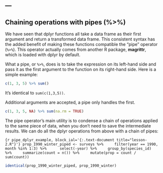 ---
---

## Chaining operations with pipes (%>%)

<aside class="notes" markdown="block">

We have seen that dplyr functions all take a data frame as their first argument and return a transformed data frame. This consistent syntax has the added benefit of making these functions compatible the "pipe" operator (`%>%`). This operator actually comes from another R package, **magrittr**, which is loaded with dplyr by default.

</aside>

What a pipe, or `%>%`, does is to take the expression on its left-hand side and pass it as the first argument to the function on its right-hand side. Here is a simple example:

```r
c(1, 3, 5) %>% sum()
```

It's identical to `sum(c(1,3,5))`.

<!--split-->

Additional arguments are accepted, a pipe only handles the first.

```r
c(1, 3, 5, NA) %>% sum(na.rm = TRUE)
```

<!--split-->

The pipe operator's main utility is to condense a chain of operations applied to the same piece of data, when you don't need to save the intermediate results. We can do all the dplyr operations from above with a chain of pipes:

```{r pipe_dplyr_example, block_ial='{:.text-document title="lesson-2.R"}'}
prop_1990_winter_piped <- surveys %>%
    filter(year == 1990, month %in% 1:3) %>% 
    select(-year) %>%
    group_by(species_id) %>%
    summarize(count = n()) %>%
    mutate(prop = count / sum(count))
```

```r
identical(prop_1990_winter_piped, prop_1990_winter)
```
